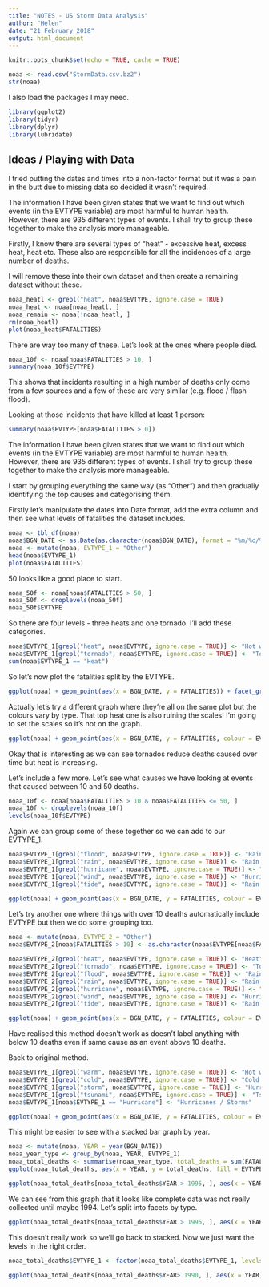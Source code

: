 ```yaml
---
title: "NOTES - US Storm Data Analysis"
author: "Helen"
date: "21 February 2018"
output: html_document
---
```


```r
knitr::opts_chunk$set(echo = TRUE, cache = TRUE)
```

```r
noaa <- read.csv("StormData.csv.bz2")
str(noaa)
```

I also load the packages I may need.

```r
library(ggplot2)
library(tidyr)
library(dplyr)
library(lubridate)
```


## Ideas / Playing with Data

I tried putting the dates and times into a non-factor format but it was a pain in the butt due to missing data so decided it wasn't required.

The information I have been given states that we want to find out which events (in the EVTYPE variable) are most harmful to human health. However, there are 935 different types of events. I shall try to group these together to make the analysis more manageable.

Firstly, I know there are several types of "heat" - excessive heat, excess heat, heat etc. These also are responsible for all the incidences of a large number of deaths.

I will remove these into their own dataset and then create a remaining dataset without these.

```r
noaa_heatl <- grepl("heat", noaa$EVTYPE, ignore.case = TRUE)
noaa_heat <- noaa[noaa_heatl, ]
noaa_remain <- noaa[!noaa_heatl, ]
rm(noaa_heatl)
plot(noaa_heat$FATALITIES)
```

There are way too many of these. Let's look at the ones where people died.

```r
noaa_10f <- noaa[noaa$FATALITIES > 10, ]
summary(noaa_10f$EVTYPE)
```

This shows that incidents resulting in a high number of deaths only come from a few sources and a few of these are very similar (e.g. flood / flash flood).

Looking at those incidents that have killed at least 1 person:

```r
summary(noaa$EVTYPE[noaa$FATALITIES > 0])
```

The information I have been given states that we want to find out which events (in the EVTYPE variable) are most harmful to human health. However, there are 935 different types of events. I shall try to group these together to make the analysis more manageable.

I start by grouping everything the same way (as "Other") and then gradually identifying the top causes and categorising them.

Firstly let's manipulate the dates into Date format, add the extra column and then see what levels of fatalities the dataset includes.

```r
noaa <- tbl_df(noaa)
noaa$BGN_DATE <- as.Date(as.character(noaa$BGN_DATE), format = "%m/%d/%Y")
noaa <- mutate(noaa, EVTYPE_1 = "Other")
head(noaa$EVTYPE_1)
plot(noaa$FATALITIES)
```

50 looks like a good place to start.

```r
noaa_50f <- noaa[noaa$FATALITIES > 50, ]
noaa_50f <- droplevels(noaa_50f)
noaa_50f$EVTYPE
```

So there are four levels - three heats and one tornado. I'll add these categories.

```r
noaa$EVTYPE_1[grepl("heat", noaa$EVTYPE, ignore.case = TRUE)] <- "Hot weather"
noaa$EVTYPE_1[grepl("tornado", noaa$EVTYPE, ignore.case = TRUE)] <- "Tornado"
sum(noaa$EVTYPE_1 == "Heat")
```

So let's now plot the fatalities split by the EVTYPE.

```r
ggplot(noaa) + geom_point(aes(x = BGN_DATE, y = FATALITIES)) + facet_grid(. ~ EVTYPE_1)
```

Actually let's try a different graph where they're all on the same plot but the colours vary by type. That top heat one is also ruining the scales! I'm going to set the scales so it's not on the graph.

```r
ggplot(noaa) + geom_point(aes(x = BGN_DATE, y = FATALITIES, colour = EVTYPE_1)) + scale_y_continuous(limits = c(0, 200))
```

Okay that is interesting as we can see tornados reduce deaths caused over time but heat is increasing. 

Let's include a few more. Let's see what causes we have looking at events that caused between 10 and 50 deaths.

```r
noaa_10f <- noaa[noaa$FATALITIES > 10 & noaa$FATALITIES <= 50, ]
noaa_10f <- droplevels(noaa_10f)
levels(noaa_10f$EVTYPE)
```

Again we can group some of these together so we can add to our EVTYPE_1.

```r
noaa$EVTYPE_1[grepl("flood", noaa$EVTYPE, ignore.case = TRUE)] <- "Rain / Flood"
noaa$EVTYPE_1[grepl("rain", noaa$EVTYPE, ignore.case = TRUE)] <- "Rain / Flood"
noaa$EVTYPE_1[grepl("hurricane", noaa$EVTYPE, ignore.case = TRUE)] <- "Hurricanes / Storms"
noaa$EVTYPE_1[grepl("wind", noaa$EVTYPE, ignore.case = TRUE)] <- "Hurricanes / Storms"
noaa$EVTYPE_1[grepl("tide", noaa$EVTYPE, ignore.case = TRUE)] <- "Rain / Flood"

ggplot(noaa) + geom_point(aes(x = BGN_DATE, y = FATALITIES, colour = EVTYPE_1)) + scale_y_continuous(limits = c(0, 200))
```

Let's try another one where things with over 10 deaths automatically include EVTYPE but then we do some grouping too.

```r
noaa <- mutate(noaa, EVTYPE_2 = "Other")
noaa$EVTYPE_2[noaa$FATALITIES > 10] <- as.character(noaa$EVTYPE[noaa$FATALITIES > 10])

noaa$EVTYPE_2[grepl("heat", noaa$EVTYPE, ignore.case = TRUE)] <- "Heat"
noaa$EVTYPE_2[grepl("tornado", noaa$EVTYPE, ignore.case = TRUE)] <- "Tornado"
noaa$EVTYPE_2[grepl("flood", noaa$EVTYPE, ignore.case = TRUE)] <- "Rain / Flood"
noaa$EVTYPE_2[grepl("rain", noaa$EVTYPE, ignore.case = TRUE)] <- "Rain / Flood"
noaa$EVTYPE_2[grepl("hurricane", noaa$EVTYPE, ignore.case = TRUE)] <- "Hurricanes / Storms"
noaa$EVTYPE_2[grepl("wind", noaa$EVTYPE, ignore.case = TRUE)] <- "Hurricanes / Storms"
noaa$EVTYPE_2[grepl("tide", noaa$EVTYPE, ignore.case = TRUE)] <- "Rain / Flood"

ggplot(noaa) + geom_point(aes(x = BGN_DATE, y = FATALITIES, colour = EVTYPE_2)) + scale_y_continuous(limits = c(1, 200))
```

Have realised this method doesn't work as doesn't label anything with below 10 deaths even if same cause as an event above 10 deaths.

Back to original method.

```r
noaa$EVTYPE_1[grepl("warm", noaa$EVTYPE, ignore.case = TRUE)] <- "Hot weather"
noaa$EVTYPE_1[grepl("cold", noaa$EVTYPE, ignore.case = TRUE)] <- "Cold weather"
noaa$EVTYPE_1[grepl("storm", noaa$EVTYPE, ignore.case = TRUE)] <- "Hurricanes / Storms"
noaa$EVTYPE_1[grepl("tsunami", noaa$EVTYPE, ignore.case = TRUE)] <- "Tsunami"
noaa$EVTYPE_1[noaa$EVTYPE_1 == "Hurricane"] <- "Hurricanes / Storms"

ggplot(noaa) + geom_point(aes(x = BGN_DATE, y = FATALITIES, colour = EVTYPE_1)) + scale_y_continuous(limits = c(0, 200))
```

This might be easier to see with a stacked bar graph by year.

```r
noaa <- mutate(noaa, YEAR = year(BGN_DATE))
noaa_year_type <- group_by(noaa, YEAR, EVTYPE_1)
noaa_total_deaths <- summarise(noaa_year_type, total_deaths = sum(FATALITIES))
ggplot(noaa_total_deaths, aes(x = YEAR, y = total_deaths, fill = EVTYPE_1)) + geom_bar(stat = "identity") 

ggplot(noaa_total_deaths[noaa_total_deaths$YEAR > 1995, ], aes(x = YEAR, y = total_deaths, fill = EVTYPE_1)) + geom_bar(stat = "identity") 
```

We can see from this graph that it looks like complete data was not really collected until maybe 1994. Let's split into facets by type.

```r
ggplot(noaa_total_deaths[noaa_total_deaths$YEAR > 1995, ], aes(x = YEAR, y = total_deaths, fill = EVTYPE_1)) + geom_bar(stat= "identity") + facet_grid(EVTYPE_1~.)
```

This doesn't really work so we'll go back to stacked. Now we just want the levels in the right order.

```r
noaa_total_deaths$EVTYPE_1 <- factor(noaa_total_deaths$EVTYPE_1, levels = c("Other", "Tsunami", "Cold weather", "Hurricanes / Storms", "Rain / Flood", "Hot weather", "Tornado"))

ggplot(noaa_total_deaths[noaa_total_deaths$YEAR> 1990, ], aes(x = YEAR, y = total_deaths, fill = EVTYPE_1)) + geom_bar(stat = "identity") + geom_hline(aes(yintercept = mean(noaa_total_deaths$total_deaths[noaa_total_deaths$EVTYPE_1 == "Tornado"])))
```